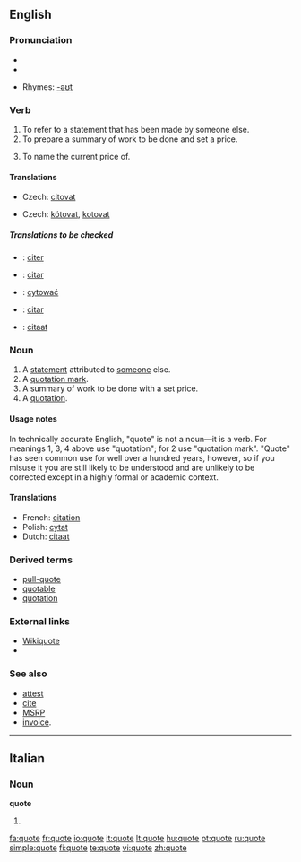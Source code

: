 ==English==

===Pronunciation===
* {{IPA|/kwəʊt/}}
*{{audio|en-us-quote.ogg|Audio (US)}}

* Rhymes: [[Rhymes:English:-əʊt|-əʊt]]

===Verb===
{{en-verb|quotes|quoting|quoted}}

# To refer to a statement that has been made by someone else.
# To prepare a summary of work to be done and set a price.
# {{context|Commerce}} To name the current price of.

====Translations====
{{trans-top|to refer to a statement that has been made by someone else}}
*Czech: [[citovat]]
{{trans-mid}}
{{trans-bottom}}

{{trans-top|to name the current price of a financial security}}
*Czech: [[kótovat]], [[kotovat]] 
{{trans-mid}}
{{trans-bottom}}
=====Translations to be checked=====
{{checktrans}}
<!--added {{ttbc}}s here.-->
*{{ttbc|French}}: [[citer]]
*{{ttbc|Spanish}}: [[citar]]
*{{ttbc|Polish}}: [[cytować]]
*{{ttbc|Português}}: [[citar]]
*{{ttbc|Dutch}}: [[citaat]]

===Noun===
{{en-noun}}

# A [[statement]] attributed to [[someone]] else.
# A [[quotation mark]].
# A summary of work to be done with a set price.
# A [[quotation]].

====Usage notes====
{{unreferenced}}
In technically accurate English, "quote" is not a noun&mdash;it is a verb.  For meanings 1, 3, 4 above use "quotation"; for 2 use "quotation mark".  "Quote" has seen common use for well over a hundred years, however, so if you misuse it you are still likely to be understood and are unlikely to be corrected except in a highly formal or academic context.

====Translations====
{{rfc-trans}}
*French: [[citation]]
*Polish: [[cytat]]
*Dutch: [[citaat]]

===Derived terms===
*[[pull-quote]]
*[[quotable]]
*[[quotation]]

===External links===
*[[wikiquote:|Wikiquote]]
* {{pedialite}}

===See also===
*[[attest]]
*[[cite]]
*[[w:MSRP|MSRP]]
*[[w:invoice|invoice]].
----

==Italian==

===Noun===
'''quote''' {{f}}
# {{plural of|quota|lang=Italian}}

[[fa:quote]]
[[fr:quote]]
[[io:quote]]
[[it:quote]]
[[lt:quote]]
[[hu:quote]]
[[pt:quote]]
[[ru:quote]]
[[simple:quote]]
[[fi:quote]]
[[te:quote]]
[[vi:quote]]
[[zh:quote]]